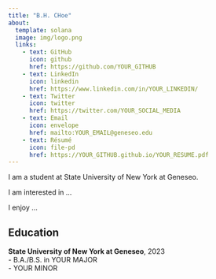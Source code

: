 ```yaml
---
title: "B.H. CHoe" 
about:
  template: solana
  image: img/logo.png
  links:
    - text: GitHub
      icon: github
      href: https://github.com/YOUR_GITHUB
    - text: LinkedIn
      icon: linkedin
      href: https://www.linkedin.com/in/YOUR_LINKEDIN/
    - text: Twitter
      icon: twitter
      href: https://twitter.com/YOUR_SOCIAL_MEDIA
    - text: Email
      icon: envelope
      href: mailto:YOUR_EMAIL@geneseo.edu
    - text: Résumé
      icon: file-pd
      href: https://YOUR_GITHUB.github.io/YOUR_RESUME.pdf
---
```



I am a student at State University of New York at Geneseo.

I am interested in ...

I enjoy ...


## Education

**State University of New York at Geneseo**, 2023<br>
- B.A./B.S. in YOUR MAJOR<br>
- YOUR MINOR
